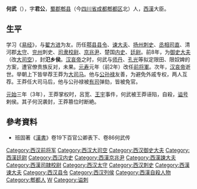 '''何武'''（{{bd|前1世纪||3年||catIdx=H}}），字'''君公'''，[[蜀郡|蜀郡]][[郫县|郫县]]（今[[四川省|四川省]][[成都|成都]][[郫都区|郫都区]]北）人，[[西漢|西漢]]大臣。
==生平==
学习《[[易经|易经]]》，与[[翟方进|翟方进]]为友。历任[[鄠县|鄠县]][[县令|县令]]、[[谏大夫|谏大夫]]、[[扬州|扬州]][[刺史|刺史]]、[[丞相司直|丞相司直]]、清河郡[[太守|太守]]、[[兖州|兖州]]刺史、[[司隶校尉|司隶校尉]]、[[京兆尹|京兆尹]]、楚国[[内史|内史]]、[[廷尉|廷尉]]。前8年，为[[御史大夫|御史大夫]]（改[[大司空|大司空]]），封'''氾乡侯'''。[[汉哀帝|汉哀帝]]之时，何武与[[师丹|师丹]]、[[孔光|孔光]]等拟定限田、限奴婢的方案，遭官僚贵族反对，未果。[[元寿_(西汉)|元寿]]元年（前2年）改任[[前将軍|前将軍]]。次年，[[汉哀帝|汉哀帝]]逝世。举朝上下皆举荐王莽为[[大司马|大司马]]。他与[[公孙禄|公孙禄]]友善，为避免外戚专权，两人互荐。王莽任大司马后，他与公孙禄被[[有司|有司]]弹劾，皆被免官。

[[元始_(西汉)|元始]]三年（3年），王莽掌权时，呂宽、[[王宇|王宇]]事件，何武被王莽诬陷，自殺，[[谥号|谥号]]剌侯。其子何況袭封，王莽篡位时断絶。

==參考資料==
*班固著《[[漢書|漢書]]》卷19下百官公卿表下、卷86何武传

{{start box}}
{{s-before|[[孔光|孔光]]}}
{{s-title|[[西汉|西汉]][[御史大夫|御史大夫]]|前8年—前8年}}
{{s-after|改为大司空}}
{{s-before|由御史大夫改}}
{{s-title|[[西汉|西汉]][[大司空|大司空]]|前8年—前7年}}
{{s-after|[[师丹|师丹]]}}
{{s-before|[[孔光|孔光]]}}
{{s-title|[[西汉|西汉]][[御史大夫|御史大夫]]|前2年}}
{{s-after|[[彭宣|彭宣]]}}
{{end box}}

{{漢朝人物小作品}}

{{DEFAULTSORT:H}}
[[Category:西汉前将军|Category:西汉前将军]]
[[Category:西汉大司空|Category:西汉大司空]]
[[Category:西汉御史大夫|Category:西汉御史大夫]]
[[Category:西漢廷尉|Category:西漢廷尉]]
[[Category:西汉内史|Category:西汉内史]]
[[Category:西漢京兆尹|Category:西漢京兆尹]]
[[Category:西漢諫大夫|Category:西漢諫大夫]]
[[Category:西漢司隷校尉|Category:西漢司隷校尉]]
[[Category:西汉太守|Category:西汉太守]]
[[Category:西汉刺史|Category:西汉刺史]]
[[Category:西漢谏大夫|Category:西漢谏大夫]]
[[Category:西汉县令|Category:西汉县令]]
[[Category:西汉列侯|Category:西汉列侯]]
[[Category:西漢自殺人物|Category:西漢自殺人物]]
[[Category:郫都人|Category:郫都人]]
[[Category:何姓|W]]
[[Category:谥刺|Category:谥刺]]